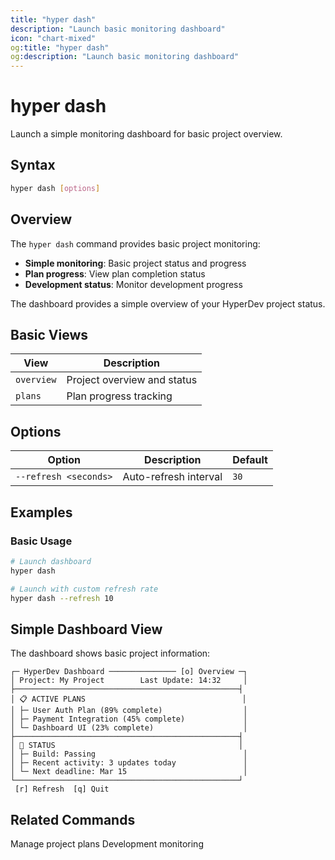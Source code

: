 ```yaml
---
title: "hyper dash"
description: "Launch basic monitoring dashboard"
icon: "chart-mixed"
og:title: "hyper dash"
og:description: "Launch basic monitoring dashboard"
---
```


# hyper dash

Launch a simple monitoring dashboard for basic project overview.

## Syntax

```bash
hyper dash [options]
```

## Overview

The `hyper dash` command provides basic project monitoring:

- **Simple monitoring**: Basic project status and progress
- **Plan progress**: View plan completion status
- **Development status**: Monitor development progress

<Info>
  The dashboard provides a simple overview of your HyperDev project status.
</Info>

## Basic Views

| View | Description |
|------|-------------|
| `overview` | Project overview and status |
| `plans` | Plan progress tracking |

## Options

| Option | Description | Default |
|--------|-------------|---------|
| `--refresh <seconds>` | Auto-refresh interval | `30` |

## Examples

### Basic Usage

```bash
# Launch dashboard
hyper dash

# Launch with custom refresh rate  
hyper dash --refresh 10
```

## Simple Dashboard View

The dashboard shows basic project information:

```
┌─ HyperDev Dashboard ─────────────── [o] Overview ─┐
│ Project: My Project        Last Update: 14:32     │
├──────────────────────────────────────────────────┤
│ 📋 ACTIVE PLANS                                   │
│ ├─ User Auth Plan (89% complete)                  │
│ ├─ Payment Integration (45% complete)             │
│ └─ Dashboard UI (23% complete)                    │
├──────────────────────────────────────────────────┤
│ 🔧 STATUS                                         │
│ ├─ Build: Passing                                 │
│ ├─ Recent activity: 3 updates today               │
│ └─ Next deadline: Mar 15                          │
└──────────────────────────────────────────────────┘
 [r] Refresh  [q] Quit
```

## Related Commands

<CardGroup cols={2}>
  <Card title="hyper plan" href="/cli/commands/workflow/plan">
    Manage project plans
  </Card>
  <Card title="hyper dev" href="/cli/commands/workflow/dev">
    Development monitoring
  </Card>
</CardGroup>